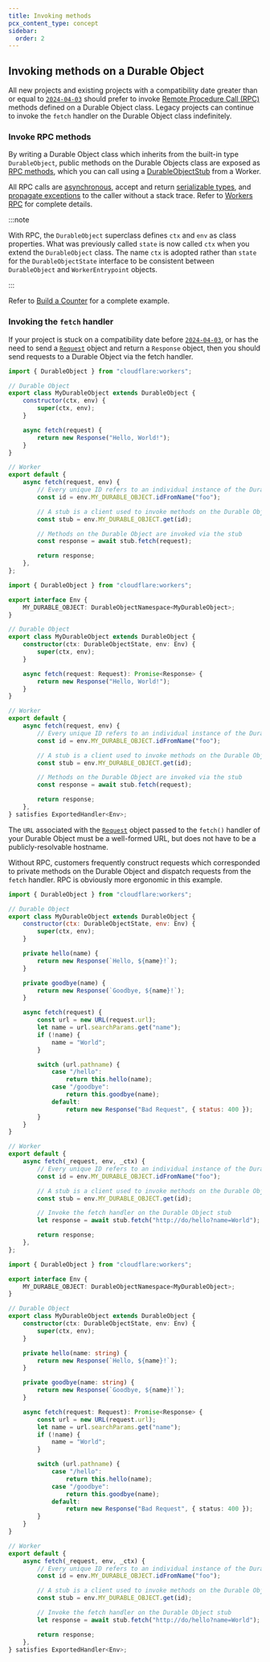 ```yaml
---
title: Invoking methods
pcx_content_type: concept
sidebar:
  order: 2
---
```



## Invoking methods on a Durable Object

All new projects and existing projects with a compatibility date greater than or equal to [`2024-04-03`](/workers/configuration/compatibility-flags/#durable-object-stubs-and-service-bindings-support-rpc) should prefer to invoke [Remote Procedure Call (RPC)](/workers/runtime-apis/rpc/) methods defined on a <GlossaryTooltip term="Durable Object class">Durable Object class</GlossaryTooltip>. Legacy projects can continue to invoke the `fetch` handler on the Durable Object class indefinitely.

### Invoke RPC methods

By writing a Durable Object class which inherits from the built-in type `DurableObject`, public methods on the Durable Objects class are exposed as [RPC methods](/workers/runtime-apis/rpc/), which you can call using a [DurableObjectStub](/durable-objects/api/stub) from a Worker.

All RPC calls are [asynchronous](/workers/runtime-apis/rpc/lifecycle/), accept and return [serializable types](/workers/runtime-apis/rpc/), and [propagate exceptions](/workers/runtime-apis/rpc/error-handling/) to the caller without a stack trace. Refer to [Workers RPC](/workers/runtime-apis/rpc/) for complete details.

<Render file="example-rpc" />

:::note

With RPC, the `DurableObject` superclass defines `ctx` and `env` as class properties. What was previously called `state` is now called `ctx` when you extend the `DurableObject` class. The name `ctx` is adopted rather than `state` for the `DurableObjectState` interface to be consistent between `DurableObject` and `WorkerEntrypoint` objects.

:::

Refer to [Build a Counter](/durable-objects/examples/build-a-counter/) for a complete example.

### Invoking the `fetch` handler

If your project is stuck on a compatibility date before [`2024-04-03`](/workers/configuration/compatibility-flags/#durable-object-stubs-and-service-bindings-support-rpc), or has the need to send a [`Request`](/workers/runtime-apis/request/) object and return a `Response` object, then you should send requests to a Durable Object via the fetch handler.

<Tabs> <TabItem label="JavaScript" icon="seti:javascript">

```js
import { DurableObject } from "cloudflare:workers";

// Durable Object
export class MyDurableObject extends DurableObject {
	constructor(ctx, env) {
		super(ctx, env);
	}

	async fetch(request) {
		return new Response("Hello, World!");
	}
}

// Worker
export default {
	async fetch(request, env) {
		// Every unique ID refers to an individual instance of the Durable Object class
		const id = env.MY_DURABLE_OBJECT.idFromName("foo");

		// A stub is a client used to invoke methods on the Durable Object
		const stub = env.MY_DURABLE_OBJECT.get(id);

		// Methods on the Durable Object are invoked via the stub
		const response = await stub.fetch(request);

		return response;
	},
};
```

</TabItem> <TabItem label="TypeScript" icon="seti:typescript">

```ts
import { DurableObject } from "cloudflare:workers";

export interface Env {
	MY_DURABLE_OBJECT: DurableObjectNamespace<MyDurableObject>;
}

// Durable Object
export class MyDurableObject extends DurableObject {
	constructor(ctx: DurableObjectState, env: Env) {
		super(ctx, env);
	}

	async fetch(request: Request): Promise<Response> {
		return new Response("Hello, World!");
	}
}

// Worker
export default {
	async fetch(request, env) {
		// Every unique ID refers to an individual instance of the Durable Object class
		const id = env.MY_DURABLE_OBJECT.idFromName("foo");

		// A stub is a client used to invoke methods on the Durable Object
		const stub = env.MY_DURABLE_OBJECT.get(id);

		// Methods on the Durable Object are invoked via the stub
		const response = await stub.fetch(request);

		return response;
	},
} satisfies ExportedHandler<Env>;
```

</TabItem> </Tabs>

The `URL` associated with the [`Request`](/workers/runtime-apis/request/) object passed to the `fetch()` handler of your Durable Object must be a well-formed URL, but does not have to be a publicly-resolvable hostname.

Without RPC, customers frequently construct requests which corresponded to private methods on the Durable Object and dispatch requests from the `fetch` handler. RPC is obviously more ergonomic in this example.

<Tabs> <TabItem label="JavaScript" icon="seti:javascript">

```js
import { DurableObject } from "cloudflare:workers";

// Durable Object
export class MyDurableObject extends DurableObject {
	constructor(ctx: DurableObjectState, env: Env) {
		super(ctx, env);
	}

	private hello(name) {
		return new Response(`Hello, ${name}!`);
	}

	private goodbye(name) {
		return new Response(`Goodbye, ${name}!`);
	}

	async fetch(request) {
		const url = new URL(request.url);
		let name = url.searchParams.get("name");
		if (!name) {
			name = "World";
		}

		switch (url.pathname) {
			case "/hello":
				return this.hello(name);
			case "/goodbye":
				return this.goodbye(name);
			default:
				return new Response("Bad Request", { status: 400 });
		}
	}
}

// Worker
export default {
	async fetch(_request, env, _ctx) {
		// Every unique ID refers to an individual instance of the Durable Object class
		const id = env.MY_DURABLE_OBJECT.idFromName("foo");

		// A stub is a client used to invoke methods on the Durable Object
		const stub = env.MY_DURABLE_OBJECT.get(id);

		// Invoke the fetch handler on the Durable Object stub
		let response = await stub.fetch("http://do/hello?name=World");

		return response;
	},
};
```

</TabItem> <TabItem label="TypeScript" icon="seti:typescript">

```ts
import { DurableObject } from "cloudflare:workers";

export interface Env {
	MY_DURABLE_OBJECT: DurableObjectNamespace<MyDurableObject>;
}

// Durable Object
export class MyDurableObject extends DurableObject {
	constructor(ctx: DurableObjectState, env: Env) {
		super(ctx, env);
	}

	private hello(name: string) {
		return new Response(`Hello, ${name}!`);
	}

	private goodbye(name: string) {
		return new Response(`Goodbye, ${name}!`);
	}

	async fetch(request: Request): Promise<Response> {
		const url = new URL(request.url);
		let name = url.searchParams.get("name");
		if (!name) {
			name = "World";
		}

		switch (url.pathname) {
			case "/hello":
				return this.hello(name);
			case "/goodbye":
				return this.goodbye(name);
			default:
				return new Response("Bad Request", { status: 400 });
		}
	}
}

// Worker
export default {
	async fetch(_request, env, _ctx) {
		// Every unique ID refers to an individual instance of the Durable Object class
		const id = env.MY_DURABLE_OBJECT.idFromName("foo");

		// A stub is a client used to invoke methods on the Durable Object
		const stub = env.MY_DURABLE_OBJECT.get(id);

		// Invoke the fetch handler on the Durable Object stub
		let response = await stub.fetch("http://do/hello?name=World");

		return response;
	},
} satisfies ExportedHandler<Env>;
```

</TabItem> </Tabs>
